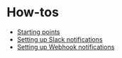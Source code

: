# How-tos

* [Starting points](/code_monitoring/how-tos/starting_points)
* [Setting up Slack notifications](/code_monitoring/how-tos/slack)
* [Setting up Webhook notifications](/code_monitoring/how-tos/webhook)
